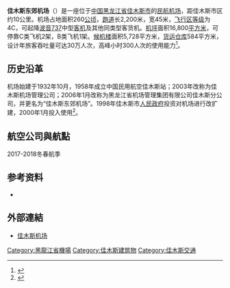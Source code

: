 {{noteTA
|G1 = Airport
|G2 = Toponym
|G3 = Unit
}}
{{Infobox airport
| name         = 佳木斯东郊机场<br /><small>Jiamusi Dongjiao Airport</small>
| photo        = 
| photosize    = 
| caption      = 
| IATA         = JMU
| ICAO         = ZYJM
| type         = 民用
| owner        = 黑龙江省机场管理集团有限公司
| run by       = [[首都机场集团|首都机场集团公司]]
| city-served  = [[黑龙江省|黑龙江省]][[佳木斯市|佳木斯市]]
| location     = {{CHN}}[[黑龙江省|黑龙江省]][[佳木斯市|佳木斯市]]
| opened       = {{start date|1932}}
| closed       = <!-- {{end date|YYYY|MM|DD}} -->
| elevation-m  = 80
| metric-elev  = yes
| coordinates  = {{Coord|46|50.5|N|130|27.9|E|type:airport_region:CN|display=inline,title}}
| latd  =  46 | latm  = 50.5 | latNS  = N
| longd = 130 | longm = 27.9 | longEW = E
| website                = {{URL|http://www.haerbinairport.com.cn/xsjcs/jmsjc/}}
| pushpin_map            = China Heilongjiang
| pushpin_mapsize        = 220
| pushpin_map_caption    = 機場在中國的位置
| pushpin_label          = JMU/ZYJM
| pushpin_label_position = bottom
| r1-number    = 06/24
| r1-length-m  = 2,500
| r1-surface   = 混凝土
| metric-rwy   = yes
| stat-year    = 2014
| stat1-header = 客運量
| stat1-data   = 470,131 人次
| stat2-header = 貨運量
| stat2-data   = 776.3 公噸
| stat3-header = 起降架次
| stat3-data   = 5,143 架次
}}
{{Infobox border port
|name                      = 佳木斯空运口岸
|photo                     = 
|country                   = {{PRC}}
|location                  = [[黑龙江省|黑龙江省]][[佳木斯市|佳木斯市]][[东风区|东风区]]
|type                      = 国家一类航空口岸
|border_guard              = 黑龙江出入境边防检查总站<br />佳木斯机场出入境边防检查站
|customs                   = [[哈尔滨海关|哈尔滨海关]]
|opened                    = 1992年12月<ref name="口岸年鉴2017">{{cite book |author1=国家口岸管理办公室 |author2=中国口岸协会 |title=《中国口岸年鉴2017》 |location=[[北京市|北京]] |publisher=[[中国海关出版社|中国海关出版社]] |date=2017.12 |page=172 |isbn=978-7-5175-0240-1}}</ref>
| stat_import-export_value = 
| stat_passenger           = 
| stat_cargo               = 
| stat_vehicle             = 
| stat_year                = 
}}

'''佳木斯东郊机场'''（{{airport codes|JMU|ZYJM}}）是一座位于[[中国|中国]][[黑龙江省|黑龙江省]][[佳木斯市|佳木斯市]]的[[民航|民航]][[机场|机场]]，距佳木斯市区约10公里。机场占地面积260[[公顷|公顷]]，[[跑道|跑道]]长2,200米，宽45米，[[飞行区等级|飞行区等级]]为4C，可起降[[波音737|波音737]]中型[[客机|客机]]及其他同类型客货机。[[机坪|机坪]]面积16,800[[平方米|平方米]]，可停靠C类飞机2架，B类飞机1架。[[候机楼|候机楼]]面积5,728平方米，[[货运|货运]][[仓库|仓库]]584平方米，设计年旅客吞吐量可达30万人次，高峰小时300人次的使用能力<ref>{{cite web |title=佳木斯东郊机场 |url=http://data.carnoc.com/corp/airport/jmu__airportflight.html |publisher=民航资源网 |accessdate=2022-04-19}}</ref>。

== 历史沿革 ==
机场始建于1932年10月，1958年成立中国民用航空佳木斯站；2003年改称为佳木斯机场管理公司；2006年1月改称为黑龙江省机场管理集团有限公司佳木斯分公司，并更名为“佳木斯东郊机场”。1998年佳木斯市[[人民政府|人民政府]]投资对机场进行改扩建，2000年1月投入使用<ref>{{cite news |title=佳木斯机场 |url=https://heilongjiang.dbw.cn/system/2009/08/17/052063526.shtml |accessdate=2022-04-19 |publisher=东北网 |date=2009-08-17 |archive-date=2014-07-16 |archive-url=https://web.archive.org/web/20140716081136/http://heilongjiang.dbw.cn/system/2009/08/17/052063526.shtml }}</ref>。

== 航空公司與航點 ==
2017-2018冬春航季
{{Airport-dest-list
| {{flagicon|PRC}} [[中国国际航空|中国国际航空]]（CA）| [[北京首都国际机场|北京/首都]]
| {{flagicon|PRC}} [[海南航空|海南航空]]（HU）| [[北京首都国际机场|北京/首都]]、[[大连周水子国际机场|大连]]
| {{flagicon|PRC}} [[中国南方航空|中国南方航空]]（CZ）| [[大连周水子国际机场|大连]]
| {{flagicon|PRC}} [[幸福航空|幸福航空]]（JR）| [[哈尔滨太平国际机场|哈尔滨]]
| {{flagicon|PRC}} [[山东航空|山东航空]]（SC）| [[青岛流亭国际机场|青岛]]、[[烟台蓬莱国际机场|烟台]]
| {{flagicon|PRC}} [[上海航空|上海航空]]（FM）| [[青岛流亭国际机场|青岛]]、[[烟台蓬莱国际机场|烟台]]
| {{flagicon|PRC}} [[中国东方航空|中国东方航空]]（MU）| [[青岛流亭国际机场|青岛]]、[[烟台蓬莱国际机场|烟台]]
| {{flagicon|ROK}} [[济州航空|济州航空]]（7C）| [[仁川国际机场|首尔/仁川]]
}}

== 参考资料 ==
{{reflist}}
* {{Cite web |publisher=中国民用航空局 |title=2014年民航机场吞吐量排名 |date=2015-07-10 |url=http://www.caac.gov.cn/website/old/I1/K3/201504/P020150403321490187521.xls |accessdate=2016-03-26 |archive-date=2017-01-05 |archive-url=https://web.archive.org/web/20170105213611/http://www.caac.gov.cn/website/old/I1/K3/201504/P020150403321490187521.xls |dead-url=no }}

== 外部連結 ==
* [http://www.haerbinairport.com.cn/xsjcs/jmsjc/ 佳木斯机场] {{Wayback|url=http://www.haerbinairport.com.cn/xsjcs/jmsjc/ |date=20170105212643 }}{{zh-cn}}

{{中华人民共和国国际机场}}
{{中华人民共和国国境口岸|航空}}
[[Category:黑龍江省機場|Category:黑龍江省機場]]
[[Category:佳木斯建筑物|Category:佳木斯建筑物]]
[[Category:佳木斯交通|Category:佳木斯交通]]